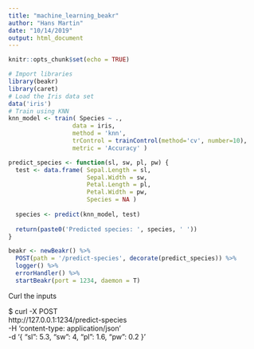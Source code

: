 ```yaml
---
title: "machine_learning_beakr"
author: "Hans Martin"
date: "10/14/2019"
output: html_document
---
```


```r
knitr::opts_chunk$set(echo = TRUE)
```


```r
# Import libraries 
library(beakr)
library(caret)
# Load the Iris data set 
data('iris')
# Train using KNN
knn_model <- train( Species ~ ., 
                  data = iris, 
                  method = 'knn', 
                  trControl = trainControl(method='cv', number=10), 
                  metric = 'Accuracy' )
```

```r
predict_species <- function(sl, sw, pl, pw) {
  test <- data.frame( Sepal.Length = sl, 
                      Sepal.Width = sw, 
                      Petal.Length = pl, 
                      Petal.Width = pw, 
                      Species = NA )
  
  species <- predict(knn_model, test)
  
  return(paste0('Predicted species: ', species, ' '))
}

```


```r
beakr <- newBeakr() %>%  
  POST(path = '/predict-species', decorate(predict_species)) %>% 
  logger() %>% 
  errorHandler() %>% 
  startBeakr(port = 1234, daemon = T)

```


Curl the inputs

$ curl -X POST \
  http://127.0.0.1:1234/predict-species \
  -H 'content-type: application/json' \
  -d '{ "sl": 5.3, "sw": 4, "pl": 1.6, "pw": 0.2 }'

